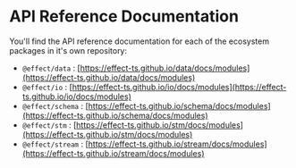 # API Reference Documentation

You'll find the API reference documentation for each of the ecosystem packages in it's own repository:

- `@effect/data` : [https://effect-ts.github.io/data/docs/modules](https://effect-ts.github.io/data/docs/modules)
- `@effect/io` : [https://effect-ts.github.io/io/docs/modules](https://effect-ts.github.io/io/docs/modules)
- `@effect/schema` : [https://effect-ts.github.io/schema/docs/modules](https://effect-ts.github.io/schema/docs/modules)
- `@effect/stm` : [https://effect-ts.github.io/stm/docs/modules](https://effect-ts.github.io/stm/docs/modules)
- `@effect/stream` : [https://effect-ts.github.io/stream/docs/modules](https://effect-ts.github.io/stream/docs/modules)
